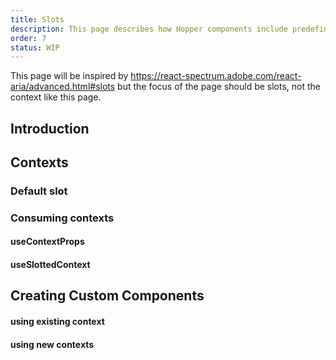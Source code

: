 ```yaml
---
title: Slots
description: This page describes how Hopper components include predefined layouts that you can insert elements into via slots. Slots are named areas in a component that receive children and provide style and layout for them.
order: 7
status: WIP
---
```


This page will be inspired by https://react-spectrum.adobe.com/react-aria/advanced.html#slots but the focus of the page should be slots, not the context like this page.

## Introduction

## Contexts

### Default slot

### Consuming contexts

#### useContextProps

#### useSlottedContext

## Creating Custom Components

#### using existing context

#### using new contexts

